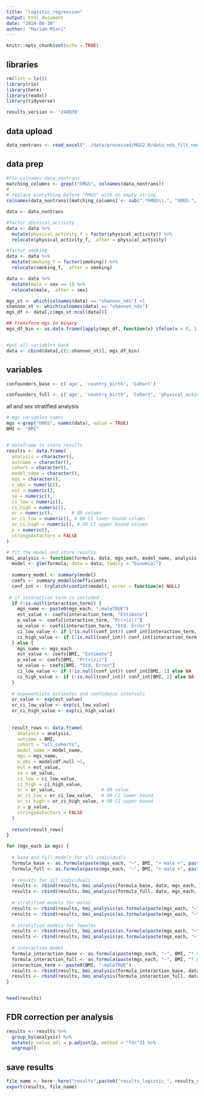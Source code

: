 ```yaml
---
title: "logistic_regression"
output: html_document
date: "2024-08-30"
author: "Mariam Miari"
---
```


```r
knitr::opts_chunk$set(echo = TRUE)
```

## libraries
```r
rm(list = ls())
library(rio)
library(here)
library(readxl)
library(tidyverse)
```

```r
results_version <- '240830'
```

## data upload
```r
data_nontrans <- read_excel("../data/processed/MGS2.0/data_nds_filt_nontrans_9993_updated250208.xlsx")
```

## data prep
```r
#fix colnames data_nontrans 
matching_columns <- grepl("hMGS", colnames(data_nontrans))
# 
# replace everything before "hMGS" with an empty string
colnames(data_nontrans)[matching_columns] <- sub(".*hMGS\\.", "hMGS.", colnames(data_nontrans)[matching_columns])

data <- data_nontrans

#factor physical_activity
data <- data %>%
  mutate(physical_activity_f = factor(physical_activity)) %>%
  relocate(physical_activity_f, .after = physical_activity)

#factor smoking
data <- data %>%
  mutate(smoking_f = factor(smoking)) %>%
  relocate(smoking_f, .after = smoking)

data <- data %>% 
  mutate(male = sex == 1) %>%
  relocate(male, .after = sex)

mgs_st <- which(colnames(data) == "shannon_nds") +1
shannon_st <- which(colnames(data) == "shannon_nds")
mgs_df <- data[,c(mgs_st:ncol(data))]

## transform mgs to binary
mgs_df_bin <- as.data.frame(lapply(mgs_df, function(x) ifelse(x > 0, 1, 0)))


#put all variables back
data <- cbind(data[,c(1:shannon_st)], mgs_df_bin)
```

## variables
```r
confounders_base <- c('age', 'country_birth', 'Cohort')

confounders_full <- c('age', 'country_birth', 'Cohort', 'physical_activity_f', 'smoking_f', 'metformin', 'diab_diag', 'Fiber')
```

all and sex stratified analysis
```r
# mgs variables names
mgs <-grep("hMGS", names(data), value = TRUE)
BMI <- "BMI"


# dataframe to store results
results <- data.frame(
  analysis = character(),
  outcome = character(),
  cohort = character(),
  model_name = character(),
  mgs = character(),
  n_obs = numeric(),
  est = numeric(),
  se = numeric(),
  ci_low = numeric(),
  ci_high = numeric(),
  or = numeric(),       # OR column
  or_ci_low = numeric(), # OR CI lower bound column
  or_ci_high = numeric(), # OR CI upper bound column
  p = numeric(),
  stringsAsFactors = FALSE
)

# fit the model and store results
bmi_analysis <- function(formula, data, mgs_each, model_name, analysis, interaction_term = NULL) {
  model <- glm(formula, data = data, family = "binomial")
  
  summary_model <- summary(model)
  coefs <- summary_model$coefficients
  conf_int <- tryCatch(confint(model), error = function(e) NULL)
  
 # if interaction term is included
  if (!is.null(interaction_term)) {
    mgs_name <- paste0(mgs_each, ":maleTRUE")
    est_value <- coefs[interaction_term, "Estimate"]
    p_value <- coefs[interaction_term, "Pr(>|z|)"]
    se_value <- coefs[interaction_term, "Std. Error"]
    ci_low_value <- if (!is.null(conf_int)) conf_int[interaction_term, 1] else NA
    ci_high_value <- if (!is.null(conf_int)) conf_int[interaction_term, 2] else NA
  } else {
    mgs_name <- mgs_each
    est_value <- coefs[BMI, "Estimate"]
    p_value <- coefs[BMI, "Pr(>|z|)"]
    se_value <- coefs[BMI, "Std. Error"]
    ci_low_value <- if (!is.null(conf_int)) conf_int[BMI, 1] else NA
    ci_high_value <- if (!is.null(conf_int)) conf_int[BMI, 2] else NA
  }
  
  # exponentiate estimates and confidence intervals
  or_value <- exp(est_value)
  or_ci_low_value <- exp(ci_low_value)
  or_ci_high_value <- exp(ci_high_value)
    
  
  result_rows <- data.frame(
    analysis = analysis,
    outcome = BMI,
    cohort = "all_cohorts",
    model_name = model_name,
    mgs = mgs_name,
    n_obs = model$df.null +1,
    est = est_value,
    se = se_value,
    ci_low = ci_low_value,
    ci_high = ci_high_value,
    or = or_value,                 # OR value
    or_ci_low = or_ci_low_value,   # OR CI lower bound
    or_ci_high = or_ci_high_value, # OR CI upper bound
    p = p_value,
    stringsAsFactors = FALSE
  )
  
  return(result_rows)
}

for (mgs_each in mgs) {
  
  # base and full models for all individuals 
  formula_base <- as.formula(paste(mgs_each, "~", BMI, "+ male +", paste(confounders_base, collapse = "+")))
  formula_full <- as.formula(paste(mgs_each, "~", BMI, "+ male +", paste(confounders_full, collapse = "+")))
  
  # results for all individuals
  results <- rbind(results, bmi_analysis(formula_base, data, mgs_each, paste("base_M1", BMI, sep = "_"), "all"))
  results <- rbind(results, bmi_analysis(formula_full, data, mgs_each, paste("full_M1", BMI, sep = "_"), "all"))
  
  # stratified models for males
  results <- rbind(results, bmi_analysis(as.formula(paste(mgs_each, "~", BMI, "+", paste(confounders_base, collapse = "+"))), data %>% filter(male == TRUE), mgs_each, paste("base_stratM1", BMI, "males", sep = "_"), "sex_stratification"))
  results <- rbind(results, bmi_analysis(as.formula(paste(mgs_each, "~", BMI, "+", paste(confounders_full, collapse = "+"))), data %>% filter(male == TRUE), mgs_each, paste("full_stratM1", BMI, "males", sep = "_"), "sex_stratification"))
  
  # stratified models for females
  results <- rbind(results, bmi_analysis(as.formula(paste(mgs_each, "~", BMI, "+", paste(confounders_base, collapse = "+"))), data %>% filter(male == FALSE), mgs_each, paste("base_stratM1", BMI, "females", sep = "_"), "sex_stratification"))
  results <- rbind(results, bmi_analysis(as.formula(paste(mgs_each, "~", BMI, "+", paste(confounders_full, collapse = "+"))), data %>% filter(male == FALSE), mgs_each, paste("full_stratM1", BMI, "females", sep = "_"), "sex_stratification"))
  
  # interaction model
  formula_interaction_base <- as.formula(paste(mgs_each, "~", BMI, "* male", "+", paste(confounders_base, collapse = "+")))
  formula_interaction_full <- as.formula(paste(mgs_each, "~", BMI, "* male", "+", paste(confounders_full, collapse = "+")))
  interaction_term <- paste0(BMI, ":maleTRUE")
  results <- rbind(results, bmi_analysis(formula_interaction_base, data, mgs_each, paste("base_intM1", BMI, sep = "_"), "interaction", interaction_term = interaction_term))
  results <- rbind(results, bmi_analysis(formula_interaction_full, data, mgs_each, paste("full_intM1", BMI, sep = "_"), "interaction", interaction_term = interaction_term))
}


head(results)

```
## FDR correction per analysis
```r
results <- results %>%
  group_by(analysis) %>%
  mutate(p_value_adj = p.adjust(p, method = "fdr")) %>%
  ungroup()
```

## save results
```r
file_name <- here::here("results",paste0("results_logistic_", results_version, ".xlsx"))
export(results, file_name)
```

